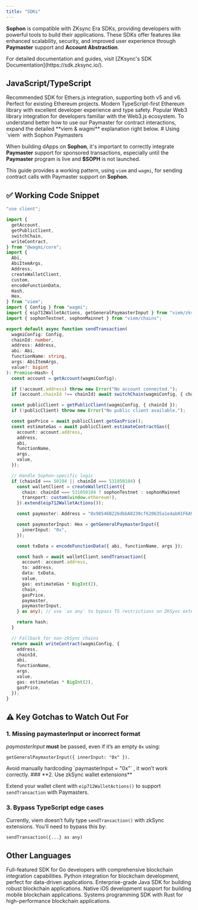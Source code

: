 ```yaml
---
title: "SDKs"
---
```


**Sophon** is compatible with ZKsync Era SDKs, providing developers with powerful tools to build their applications. These SDKs offer features like enhanced scalability, security, and improved user experience through **Paymaster** support and **Account Abstraction**.

<Tip>
  For detailed documentation and guides, visit [ZKsync's SDK Documentation](https://sdk.zksync.io/).
</Tip>

## JavaScript/TypeScript

<CardGroup cols="3">
  <Card title="Ethers" icon="plug" href="https://sdk.zksync.io/js/ethers">
    Recommended SDK for Ethers.js integration, supporting both v5 and v6. Perfect for existing Ethereum projects.
  </Card>
  <Card title="Viem" icon="bolt" href="https://viem.sh/zksync">
    Modern TypeScript-first Ethereum library with excellent developer experience and type safety.
  </Card>
  <Card title="Web3.js" icon="code" href="https://sdk.zksync.io/js/web3js">
    Popular Web3 library integration for developers familiar with the Web3.js ecosystem.
  </Card>
</CardGroup>

<Note>
  To understand better how to use our Paymaster for contract interactions, expand the detailed **viem & wagmi** explanation right below.
</Note>

<Expandable title="Using Paymasters for contract interactions">
  # Using `viem` with Sophon Paymasters

  When building dApps on **Sophon**, it's important to correctly integrate **Paymaster** support for sponsored transactions, especially until the **Paymaster** program is live and **$SOPH** is not launched.

  This guide provides a working pattern, using `viem` and `wagmi`, for sending contract calls with Paymaster support on **Sophon**.

  ## ✅ Working Code Snippet

  ```ts
  "use client";
  
  import {
    getAccount,
    getPublicClient,
    switchChain,
    writeContract,
  } from "@wagmi/core";
  import {
    Abi,
    AbiItemArgs,
    Address,
    createWalletClient,
    custom,
    encodeFunctionData,
    Hash,
    Hex,
  } from "viem";
  import { Config } from "wagmi";
  import { eip712WalletActions, getGeneralPaymasterInput } from "viem/zksync";
  import { sophonTestnet, sophonMainnet } from "viem/chains";
  
  export default async function sendTransaction(
    wagmiConfig: Config,
    chainId: number,
    address: Address,
    abi: Abi,
    functionName: string,
    args: AbiItemArgs,
    value?: bigint
  ): Promise<Hash> {
    const account = getAccount(wagmiConfig);
  
    if (!account.address) throw new Error("No account connected.");
    if (account.chainId !== chainId) await switchChain(wagmiConfig, { chainId });
  
    const publicClient = getPublicClient(wagmiConfig, { chainId });
    if (!publicClient) throw new Error("No public client available.");
  
    const gasPrice = await publicClient.getGasPrice();
    const estimateGas = await publicClient.estimateContractGas({
      account: account.address,
      address,
      abi,
      functionName,
      args,
      value,
    });
  
    // Handle Sophon-specific logic
    if (chainId === 50104 || chainId === 531050104) {
      const walletClient = createWalletClient({
        chain: chainId === 531050104 ? sophonTestnet : sophonMainnet
        transport: custom(window.ethereum!),
      }).extend(eip712WalletActions());
  
      const paymaster: Address = "0x98546B226dbbA8230cf620635a1e4ab01F6A99B2";
  
      const paymasterInput: Hex = getGeneralPaymasterInput({
        innerInput: "0x",
      });
  
      const txData = encodeFunctionData({ abi, functionName, args });
  
      const hash = await walletClient.sendTransaction({
        account: account.address,
        to: address,
        data: txData,
        value,
        gas: estimateGas * BigInt(2),
        chain,
        gasPrice,
        paymaster,
        paymasterInput,
      } as any); // use `as any` to bypass TS restrictions on ZKSync extensions
  
      return hash;
    }
  
    // Fallback for non-zkSync chains
    return await writeContract(wagmiConfig, {
      address,
      chainId,
      abi,
      functionName,
      args,
      value,
      gas: estimateGas * BigInt(2),
      gasPrice,
    });
  }
  ```

  ## **⚠️ Key Gotchas to Watch Out For**

  ### **1. Missing paymasterInput or incorrect format**

  _paymasterInput_ **must** be passed, even if it’s an empty `0x` using:

  ```
  getGeneralPaymasterInput({ innerInput: "0x" }).
  ```

  <Warning>
    Avoid manually hardcoding `paymasterInput = "0x"` , it won’t work correctly.
  </Warning>
  ### **2. Use zkSync wallet extensions**

  Extend your wallet client with `eip712WalletActions()` to support `sendTransaction` with Paymasters.

  ### **3. Bypass TypeScript edge cases**

  Currently, viem doesn’t fully type `sendTransaction()` with zkSync extensions. You’ll need to bypass this by:

  ```
  sendTransaction({...} as any)
  ```
</Expandable>

## Other Languages

<CardGroup cols="3">
  <Card title="Go" icon="golang" href="https://sdk.zksync.io/go">
    Full-featured SDK for Go developers with comprehensive blockchain integration capabilities.
  </Card>
  <Card title="Python" icon="python" href="https://sdk.zksync.io/python">
    Python integration for blockchain development, perfect for data-driven applications.
  </Card>
  <Card title="Java" icon="java" href="https://sdk.zksync.io/java">
    Enterprise-grade Java SDK for building robust blockchain applications.
  </Card>
  <Card title="Swift" icon="swift" href="https://sdk.zksync.io/swift">
    Native iOS development support for building mobile blockchain applications.
  </Card>
  <Card title="Rust" icon="rust" href="https://sdk.zksync.io/rust">
    Systems programming SDK with Rust for high-performance blockchain applications.
  </Card>
</CardGroup>